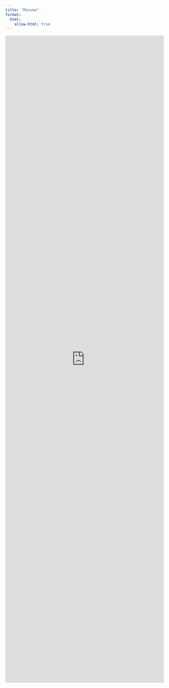 ```yaml
---
title: "Resume"
format:
  html:
    allow-html: true
---
```


<iframe 
  src="https://docs.google.com/document/d/14oZFr8tuFY1JW3TeB7g4WJoeVtZ2Zh8BIls9FjACfS0/preview" 
  width="100%" 
  height="2050px" 
  style="border: none;">
</iframe>

